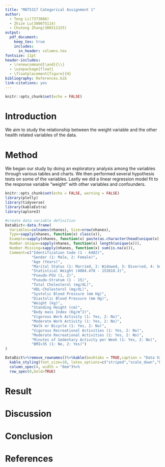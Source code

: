 ```yaml
---
title: "MAT5317 Categorical Assignment 1"
author: 
  - Teng Li(7373086)
  - Zhize Lu(300075114) 
  - Chutong Zhang(300311325)
output: 
  pdf_document: 
    keep_tex: true
    includes:
      in_header: columns.tex
fontsize: 11pt
header-includes: 
  - \renewcommand{\and}{\\}
  - \usepackage{float}
  - \floatplacement{figure}{H}
bibliography: References.bib
link-citations: yes
---
```



```r
knitr::opts_chunk$set(echo = FALSE)
```

# Introduction

We aim to study the relationship between the weight variable and the other health related variables of the data. 

# Method
We began our study by doing an exploratory analysis among the variables through various tables and charts. We then performed several hypothesis tests on some of the variables. Lastly we did a linear regression model fit to the response variable "weight" with other variables and confounders.

```r
knitr::opts_chunk$set(echo = FALSE, warning = FALSE)
library(plotly)
library(tidyverse)
library(kableExtra)
library(aplore3)
```

```r
#create data variable definition
DataDict<-data.frame(
  Variables=colnames(nhanes), Size=nrow(nhanes), 
  Type=sapply(nhanes, function(x) class(x)),
  Example=sapply(nhanes, function(x) paste(as.character(head(unique(x),3)), collapse = ", ")),
  Number.Unique=sapply(nhanes, function(x) length(unique(x))),
  Number.Missing=sapply(nhanes, function(x) sum(is.na(x))),
  Comment=c("Identification Code (1 - 6482)",
            "Gender (1: Male, 2: Female)",
            "Age (Years)",
            "Marital Status (1: Married, 2: Widowed, 3: Divorced, 4: Separated, 5: Never Married, 6: Living Together)",
            "Statistical Weight (4084.478 - 153810.3)",
            "Pseudo-PSU (1, 2)",
            "Pseudo-Stratum (1 - 15)",
            "Total Cholesterol (mg/dL)",
            "HDL-Cholesterol (mg/dL)",
            "Systolic Blood Pressure (mm Hg)",
            "Diastolic Blood Pressure (mm Hg)",
            "Weight (kg)", 
            "Standing Height (cm)",  
            "Body mass Index (Kg/m^2)",
            "Vigorous Work Activity (1: Yes, 2: No)",
            "Moderate Work Activity (1: Yes, 2: No)",
            "Walk or Bicycle (1: Yes, 2: No)",
            "Vigorous Recreational Activities (1: Yes, 2: No)",
            "Moderate Recreational Activities (1: Yes, 2: No)",
            "Minutes of Sedentary Activity per Week (1: Yes, 2: No)",
            "BMI>35 (1: No, 2: Yes)")
)

DataDict%>%remove_rownames()%>%kable(booktabs = TRUE,caption = "Data Variable Definition")%>%
  kable_styling(font_size=10, latex_options=c("striped","scale_down","hold_position"))%>%
  column_spec(4, width = "8em")%>%
  row_spec(0,bold=TRUE)
```


# Result

# Discussion

# Conclusion

# References
